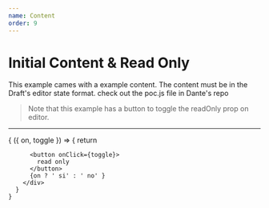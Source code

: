 ```yaml
---
name: Content
order: 9
---
```



# Initial Content & Read Only

This example cames with a example content. The content must be in the Draft's editor state format. check out the poc.js file in Dante's repo


> Note that this example has a button to toggle the readOnly prop on editor.

---- 
<Playground>
  <Toggle initial={false}>
    {
      ({ on, toggle }) => {
        return <div>
          <Dante 
            content={Lorem}
            read_only={on}
          />

          <button onClick={toggle}>
            read only
          </button>
          {on ? ' si' : ' no' }
        </div>
      }
    }
  </Toggle>
</Playground>
